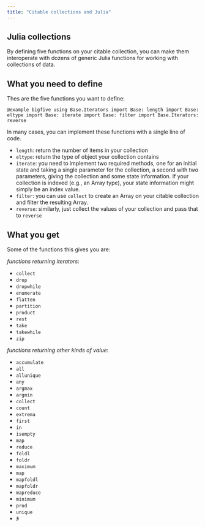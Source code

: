 ```yaml
---
title: "Citable collections and Julia"
---
```



## Julia collections

By defining five functions on your citable collection, you can make them interoperate with dozens of generic Julia functions for working with collections of data.


## What you need to define

Thes are the five functions you want to define:

```@example bigfive
using Base.Iterators
import Base: length
import Base: eltype
import Base: iterate
import Base: filter
import Base.Iterators: reverse
```

In many cases, you can implement these functions with a single line of code.

- `length`: return the number of items in your collection
- `eltype`: return the type of object your collection contains
- `iterate`: you need to implement two required methods, one for an initial state and taking a single parameter for the collection, a second with two parameters, giving the collection and some state information.  If your collection is indexed (e.g., an Array type), your state information might simply be an index value.
- `filter`: you can use `collect` to create an Array on your citable collection and filter the resulting Array.
- `reverse`: similarly, just collect the values of your collection and pass that to `reverse`




##  What you get


Some of the functions this gives you are:

*functions returning iterators*:

- `collect`
- `drop`
- `dropwhile`
- `enumerate`
- `flatten`
- `partition`
- `product`
- `rest`
- `take`
- `takewhile`
- `zip`

*functions returning other kinds of value*:


- `accumulate`
- `all`
- `allunique`
- `any`
- `argmax`
- `argmin`
- `collect`
- `count`
- `extrema`
- `first`
- `in`
- `isempty`
- `map`
- `reduce`
- `foldl`
- `foldr`
- `maximum`
- `map`
- `mapfoldl`
- `mapfoldr`
- `mapreduce`
- `minimum`
- `prod`
- `unique`
- `∌`


